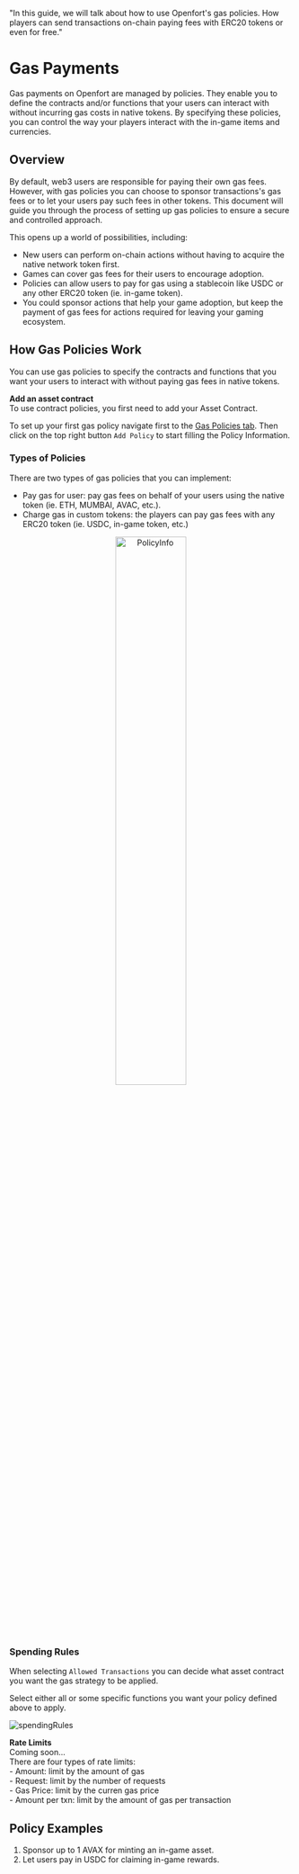   "In this guide, we will talk about how to use Openfort's gas policies. How players can send transactions on-chain paying fees with ERC20 tokens or even for free."

# Gas Payments

Gas payments on Openfort are managed by policies.
They enable you to define the contracts and/or functions that your users can interact with without incurring gas costs in native tokens.
By specifying these policies, you can control the way your players interact with the in-game items and currencies.

## Overview

By default, web3 users are responsible for paying their own gas fees.
However, with gas policies you can choose to sponsor transactions's gas fees or to let your users pay such fees in other tokens.
This document will guide you through the process of setting up gas policies to ensure a secure and controlled approach.

This opens up a world of possibilities, including:

- New users can perform on-chain actions without having to acquire the native network token first.
- Games can cover gas fees for their users to encourage adoption.
- Policies can allow users to pay for gas using a stablecoin like USDC or any other ERC20 token (ie. in-game token).
- You could sponsor actions that help your game adoption, but keep the payment of gas fees for actions required for leaving your gaming ecosystem.

## How Gas Policies Work

You can use gas policies to specify the contracts and functions that you want your users to interact with without paying gas fees in native tokens.

<Note>
  <strong>Add an asset contract</strong>
  <br /> To use contract policies, you first need to add your Asset Contract.
</Note>

To set up your first gas policy navigate first to the [Gas Policies tab](https://dashboard.openfort.xyz/policies).
Then click on the top right button `Add Policy` to start filling the Policy Information.

### Types of Policies

There are two types of gas policies that you can implement:

- Pay gas for user: pay gas fees on behalf of your users using the native token (ie. ETH, MUMBAI, AVAC, etc.).
- Charge gas in custom tokens: the players can pay gas fees with any ERC20 token (ie. USDC, in-game token, etc.)

<div align="center">
  <img alt="PolicyInfo" src="https://blog-cms.openfort.xyz/uploads/Screenshot_2023_05_19_at_17_11_36_c037297405.png" width="50%" height="50%"/>
</div>

### Spending Rules

When selecting `Allowed Transactions` you can decide what asset contract you want the gas strategy to be applied.

Select either all or some specific functions you want your policy defined above to apply.

![spendingRules](https://blog-cms.openfort.xyz/uploads/Screenshot_2023_05_11_at_19_40_27_min_39199b4304.png)

<Note>
  <strong>Rate Limits</strong>
  <br /> Coming soon...
  <br /> There are four types of rate limits:
  <br /> - Amount: limit by the amount of gas
  <br /> - Request: limit by the number of requests
  <br /> - Gas Price: limit by the curren gas price
  <br /> - Amount per txn: limit by the amount of gas per transaction
</Note>

## Policy Examples

1. Sponsor up to 1 AVAX for minting an in-game asset.
2. Let users pay in USDC for claiming in-game rewards.
